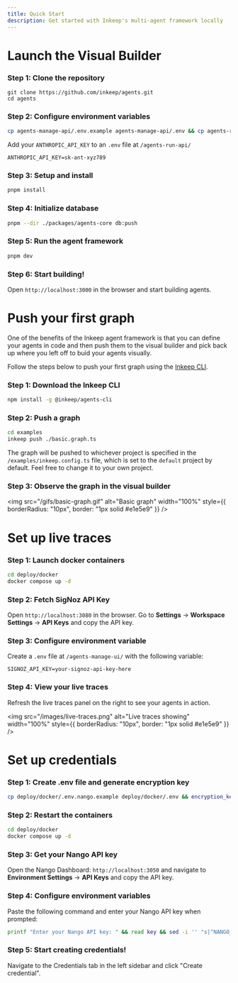 ```yaml
---
title: Quick Start
description: Get started with Inkeep's multi-agent framework locally
---
```


# Launch the Visual Builder

### Step 1: Clone the repository

```
git clone https://github.com/inkeep/agents.git
cd agents
```

### Step 2: Configure environment variables

```bash
cp agents-manage-api/.env.example agents-manage-api/.env && cp agents-run-api/.env.example agents-run-api/.env && cp agents-manage-ui/.env.example agents-manage-ui/.env && cp examples/.env.example examples/.env
```

Add your `ANTHROPIC_API_KEY` to an `.env` file at `/agents-run-api/`
```
ANTHROPIC_API_KEY=sk-ant-xyz789
```

### Step 3: Setup and install
```bash
pnpm install
```

### Step 4: Initialize database
```bash
pnpm --dir ./packages/agents-core db:push
```

### Step 5: Run the agent framework
```bash
pnpm dev
```

### Step 6: Start building!
Open `http://localhost:3000` in the browser and start building agents.

# Push your first graph

One of the benefits of the Inkeep agent framework is that you can define your agents in code and then push them to the visual builder and pick back up where you left off to buid your agents visually.

Follow the steps below to push your first graph using the [Inkeep CLI](/typescript-sdk/cli-reference).

### Step 1: Download the Inkeep CLI

```bash
npm install -g @inkeep/agents-cli
```

### Step 2: Push a graph

```bash
cd examples
inkeep push ./basic.graph.ts
```

<Note>The graph will be pushed to whichever project is specified in the `/examples/inkeep.config.ts` file, which is set to the `default` project by default. Feel free to change it to your own project.</Note>

### Step 3: Observe the graph in the visual builder
<img 
  src="/gifs/basic-graph.gif"
  alt="Basic graph"
  width="100%"
  style={{ borderRadius: "10px", border: "1px solid #e1e5e9" }}
/>

# Set up live traces

### Step 1: Launch docker containers
```bash
cd deploy/docker
docker compose up -d
```

### Step 2: Fetch SigNoz API Key
Open `http://localhost:3080` in the browser. Go to **Settings** → **Workspace Settings** → **API Keys** and copy the API key.

### Step 3: Configure environment variable
Create a `.env` file at `/agents-manage-ui/` with the following variable:

```
SIGNOZ_API_KEY=your-signoz-api-key-here
```

### Step 4: View your live traces

Refresh the live traces panel on the right to see your agents in action.

<img
  src="/images/live-traces.png"
  alt="Live traces showing"
  width="100%"
  style={{ borderRadius: "10px", border: "1px solid #e1e5e9" }}
/>

# Set up credentials

### Step 1: Create .env file and generate encryption key 

```bash
cp deploy/docker/.env.nango.example deploy/docker/.env && encryption_key=$(openssl rand -base64 32) && sed -i '' "s|REPLACE_WITH_BASE64_256BIT_ENCRYPTION_KEY|$encryption_key|" deploy/docker/.env && echo "Docker environment file created with auto-generated encryption key"
```

### Step 2: Restart the containers

```bash
cd deploy/docker
docker compose up -d
```

### Step 3: Get your Nango API key
Open the Nango Dashboard: `http://localhost:3050` and navigate to **Environment Settings** → **API Keys** and copy the API key.

### Step 4: Configure environment variables
Paste the following command and enter your Nango API key when prompted:

```bash
printf "Enter your Nango API key: " && read key && sed -i '' "s|^NANGO_SECRET_KEY=.*|NANGO_SECRET_KEY=$key|" agents-manage-api/.env agents-run-api/.env agents-manage-ui/.env && echo "Application files updated with Nango API key"
```

### Step 5: Start creating credentials!

Navigate to the Credentials tab in the left sidebar and click "Create credential".
